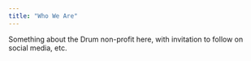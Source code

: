 ```yaml
---
title: "Who We Are"
---
```


Something about the Drum non-profit here, with invitation to follow on social media, etc.
